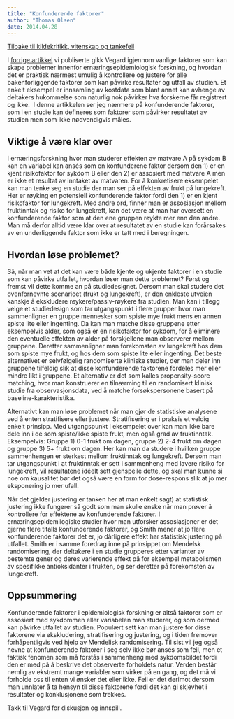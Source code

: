 ```yaml
---
title: "Konfunderende faktorer"
author: "Thomas Olsen"
date: 2014.04.28
---
```


[Tilbake til kildekritikk, vitenskap og tankefeil](../../kildekritikk.qmd)

I [forrige artikkel](ernaeringsepidemiologi.qmd) vi publiserte gikk Vegard igjennom vanlige faktorer som kan skape problemer innenfor ernæringsepidemiologisk forskning, og hvordan det er praktisk nærmest umulig å kontrollere og justere for alle bakenforliggende faktorer som kan påvirke resultater og utfall av studien. Et enkelt eksempel er innsamling av kostdata som blant annet kan avhenge av deltakers hukommelse som naturlig nok påvirker hva forskerne får registrert og ikke.  I denne artikkelen ser jeg nærmere på konfunderende faktorer, som i en studie kan defineres som faktorer som påvirker resultatet av studien men som ikke nødvendigvis måles.

## Viktige å være klar over

I ernæringsforskning hvor man studerer effekten av matvare A på sykdom B kan en variabel kan ansés som en konfunderene faktor dersom den 1) er en kjent risikofaktor for sykdom B eller den 2) er assosiert med matvare A men er ikke et resultat av inntaket av matvaren. For å konkretisere eksempelet kan man tenke seg en studie der man ser på effekten av frukt på lungekreft. Her er røyking en potensiell konfunderende faktor fordi den 1) er en kjent risikofaktor for lungekreft. Med andre ord, finner man er assosiasjon mellom fruktinntak og risiko for lungekreft, kan det være at man har oversett en konfunderende faktor som at den ene gruppen røykte mer enn den andre. Man må derfor alltid være klar over at resultatet av en studie kan forårsakes av en underliggende faktor som ikke er tatt med i beregningen.

## Hvordan løse problemet?

Så, når man vet at det kan være både kjente og ukjente faktorer i en studie som kan påvirke utfallet, hvordan løser man dette problemet? Først og fremst vil dette komme an på studiedesignet. Dersom man skal studere det ovenfornevnte scenarioet (frukt og lungekreft), er den enkleste utveien kanskje å ekskludere røykere/passiv-røykere fra studien. Man kan i tillegg velge et studiedesign som tar utgangspunkt i flere grupper hvor man sammenligner en gruppe mennesker som spiste mye frukt mens en annen spiste lite eller ingenting. Da kan man matche disse gruppene etter eksempelvis alder, som også er en risikofaktor for sykdom, for å eliminere den eventuelle effekten av alder på forskjellene man observerer mellom gruppene. Deretter sammenligner man forekomsten av lungekreft hos dem som spiste mye frukt, og hos dem som spiste lite eller ingenting. Det beste alternativet er selvfølgelig randomiserte kliniske studier, der man deler inn gruppene tilfeldig slik at disse konfunderende faktorene fordeles mer eller mindre likt i gruppene. Et alternativ er det som kalles propensity-score matching, hvor man konstruerer en tilnærming til en randomisert klinisk studie fra observasjonsdata, ved å matche forsøkspersonene basert på baseline-karakteristika.

Alternativt kan man løse problemet når man gjør de statistiske analysene ved å enten stratifisere eller justere. Stratifisering er i praksis et veldig enkelt prinsipp. Med utgangspunkt i eksempelet over kan man ikke bare dele inn i de som spiste/ikke spiste frukt, men også grad av fruktinntak. Eksempelvis: Gruppe 1) 0-1 frukt om dagen, gruppe 2) 2-4 frukt om dagen og gruppe 3) 5+ frukt om dagen. Her kan man da studere i hvilken gruppe sammenhengen er sterkest mellom fruktinntak og lungekreft. Dersom man tar utgangspunkt i at fruktinntak er sett i sammenheng med lavere risiko for lungekreft, vil resultatene idéelt sett gjenspeile dette, og skal man kunne si noe om kausalitet bør det også være en form for dose-respons slik at jo mer eksponering jo mer ufall.

Når det gjelder justering er tanken her at man enkelt sagt) at statistisk justering ikke fungerer så godt som man skulle ønske når man prøver å kontrollere for effektene av konfunderende faktorer. I ernæringsepidemilogiske studier hvor man utforsker assosiasjoner er det gjerne flere titalls konfunderende faktorer, og Smith mener at jo flere konfunderende faktorer det er, jo dårligere effekt har statistisk justering på utfallet. Smith er i samme foredrag inne på prinsippet om Mendelsk randomisering, der deltakere i en studie grupperes etter varianter av bestemte gener og deres varierende effekt på for eksempel metabolismen av spesifikke antioksidanter i frukten, og ser deretter på forekomsten av lungekreft.

## Oppsummering

Konfunderende faktorer i epidemiologisk forskning er altså faktorer som er assosiert med sykdommen eller variabelen man studerer, og som dermed kan påvirke utfallet av studien. Populært sett kan man justere for disse faktorene via ekskludering, stratifisering og justering, og i tiden fremover forhåpentligvis ved hjelp av Mendelisk randomisering. Til sist vil jeg også nevne at konfunderende faktorer i seg selv ikke bør ansés som feil, men et faktisk fenomen som må forstås i sammenheng med sykdomsbildet fordi den er med på å beskrive det observerte forholdets natur. Verden består nemlig av ekstremt mange variabler som virker på en gang, og det må vi forholde oss til enten vi ønsker det eller ikke. Feil er det derimot dersom man unnlater å ta hensyn til disse faktorene fordi det kan gi skjevhet i resultater og konklusjonene som trekkes.

Takk til Vegard for diskusjon og innspill.
